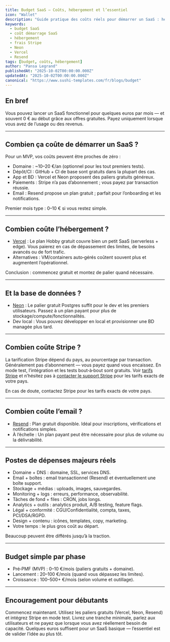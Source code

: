 ```yaml
---
title: Budget SaaS — Coûts, hébergement et l’essentiel
icon: "Wallet"
description: "Guide pratique des coûts réels pour démarrer un SaaS : hébergement, base de données, paiements, email, et où va réellement l’argent. Commencez gratuitement, validez tôt et ne payez que lorsque vous grandissez."
keywords:
  - budget SaaS
  - coût démarrage SaaS
  - hébergement
  - frais Stripe
  - Neon
  - Vercel
  - Resend
tags: [budget, coûts, hébergement]
author: "Pansa Legrand"
publishedAt: "2025-10-02T00:00:00.000Z"
updatedAt: "2025-10-02T00:00:00.000Z"
canonical: "https://www.sushi-templates.com/fr/blogs/budget"
---
```


## En bref

Vous pouvez lancer un SaaS fonctionnel pour quelques euros par mois — et souvent 0 € au début grâce aux offres gratuites. Payez uniquement lorsque vous avez de l’usage ou des revenus.

---

## Combien ça coûte de démarrer un SaaS ?

Pour un MVP, vos coûts peuvent être proches de zéro :

- Domaine : ~10–20 €/an (optionnel pour les tout premiers tests).
- Dépôt/CI : GitHub + CI de base sont gratuits dans la plupart des cas.
- App et BD : Vercel et Neon proposent des paliers gratuits généreux.
- Paiements : Stripe n’a pas d’abonnement ; vous payez par transaction réussie.
- Email : Resend propose un plan gratuit ; parfait pour l’onboarding et les notifications.

Premier mois type : 0–10 € si vous restez simple.

---

## Combien coûte l’hébergement ?

- [Vercel](https://vercel.com/pricing) : Le plan Hobby gratuit couvre bien un petit SaaS (serverless + edge). Vous paierez en cas de dépassement des limites, de besoins avancés ou de fort trafic.
- Alternatives : VM/containers auto‑gérés coûtent souvent plus et augmentent l’opérationnel.

Conclusion : commencez gratuit et montez de palier quand nécessaire.

---

## Et la base de données ?

- [Neon](https://neon.tech/pricing) : Le palier gratuit Postgres suffit pour le dev et les premiers utilisateurs. Passez à un plan payant pour plus de stockage/compute/fonctionnalités.
- Dev local : Vous pouvez développer en local et provisionner une BD managée plus tard.

---

## Combien coûte Stripe ?

La tarification Stripe dépend du pays, au pourcentage par transaction. Généralement pas d’abonnement — vous payez quand vous encaissez. En mode test, l’intégration et les tests bout‑à‑bout sont gratuits. Voir [tarifs Stripe](https://stripe.com/pricing) et n’hésitez pas à [contacter le support Stripe](https://support.stripe.com/) pour les tarifs exacts de votre pays.

En cas de doute, contactez Stripe pour les tarifs exacts de votre pays.

---

## Combien coûte l’email ?

- [Resend](https://resend.com/pricing) : Plan gratuit disponible. Idéal pour inscriptions, vérifications et notifications simples.
- À l’échelle : Un plan payant peut être nécessaire pour plus de volume ou la délivrabilité.

---

## Postes de dépenses majeurs réels

- Domaine + DNS : domaine, SSL, services DNS.
- Email + boîtes : email transactionnel (Resend) et éventuellement une boîte support.
- Stockage + médias : uploads, images, sauvegardes.
- Monitoring + logs : erreurs, performance, observabilité.
- Tâches de fond + files : CRON, jobs longs.
- Analytics + outils : analytics produit, A/B testing, feature flags.
- Légal + conformité : CGU/Confidentialité, compta, taxes, PCI/DSA/RGPD.
- Design + contenu : icônes, templates, copy, marketing.
- Votre temps : le plus gros coût au départ.

Beaucoup peuvent être différés jusqu’à la traction.

---

## Budget simple par phase

- Pré‑PMF (MVP) : 0–10 €/mois (paliers gratuits + domaine).
- Lancement : 20–100 €/mois (quand vous dépassez les limites).
- Croissance : 100–500+ €/mois (selon volume et outillage).

---

## Encouragement pour débutants

Commencez maintenant. Utilisez les paliers gratuits (Vercel, Neon, Resend) et intégrez Stripe en mode test. Livrez une tranche minimale, parlez aux utilisateurs et ne payez que lorsque vous avez réellement besoin de capacité. Quelques euros suffisent pour un SaaS basique — l’essentiel est de valider l’idée au plus tôt.
